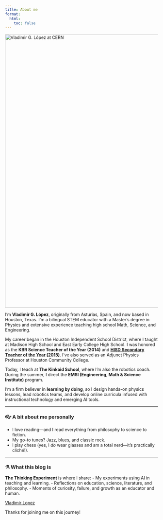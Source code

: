```yaml
---
title: About me
format:
  html:
    toc: false
---
```


<picture>
  <img src="IMG_3088-1200w.jpg" alt="Vladimir G. López at CERN" width="1200" height="900" loading="lazy">
</picture>

I'm **Vladimir G. López**, originally from Asturias, Spain, and now based in Houston, Texas. I'm a bilingual STEM educator with a Master's degree in Physics and extensive experience teaching high school Math, Science, and Engineering.

My career began in the Houston Independent School District, where I taught at Madison High School and East Early College High School. I was honored as the **KBR Science Teacher of the Year (2014)** and **[HISD Secondary Teacher of the Year (2015)](https://www.chron.com/neighborhood/bellaire/news/article/HISD-Secondary-Teacher-of-Year-Lopez-says-9708710.php)**. I've also served as an Adjunct Physics Professor at Houston Community College.

Today, I teach at **The Kinkaid School**, where I'm also the robotics coach. During the summer, I direct the **EMSI (Engineering, Math & Science Institute)** program.

I'm a firm believer in **learning by doing**, so I design hands-on physics lessons, lead robotics teams, and develop online curricula infused with instructional technology and emerging AI tools.

---

### 👓 A bit about me personally

- I love reading—and I read everything from philosophy to science to fiction.
- My go-to tunes? Jazz, blues, and classic rock.
- I play chess (yes, I *do* wear glasses and am a total nerd—it's practically cliché!).

---

### ⚗️ What this blog is

**The Thinking Experiment** is where I share:
- My experiments using AI in teaching and learning.
- Reflections on education, science, literature, and philosophy.
- Moments of curiosity, failure, and growth as an educator and human.

<div class="badge-base LI-profile-badge" data-locale="en_US" data-size="medium" data-theme="dark" data-type="VERTICAL" data-vanity="vladimir-lopez-837885342" data-version="v1"><a class="badge-base__link LI-simple-link" href="https://www.linkedin.com/in/vladimir-lopez-837885342?trk=profile-badge">Vladimir Lopez</a></div>
<script src="https://platform.linkedin.com/badges/js/profile.js" async defer type="text/javascript"></script>

Thanks for joining me on this journey!
